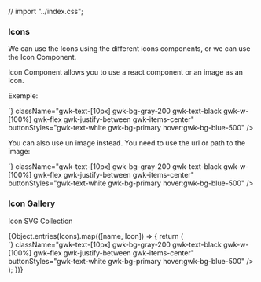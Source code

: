 // import "../index.css";

<Meta title="Foundation/icons" />
<h3> Icons </h3>

We can use the Icons using the different icons components, or we can use the Icon Component.

Icon Component allows you to use a react component or an image as an icon.

Exemple:

<div className="gwk-p-6">
  <Icon
    alt="Close this modal"
    elementSrc={CloseRoundedFill}
    className="gwk-text-white gwk-h-8 gwk-w-8 gwk-rounded-full gwk-bg-black"
  />
</div>
<CodeToClipboard
  code={`<Icon alt="Close this modal" elementSrc={CloseRoundedFill} className="gwk-text-white gwk-h-8 gwk-w-8 gwk-rounded-full gwk-bg-black"/>`}
  className="gwk-text-[10px] gwk-bg-gray-200 gwk-text-black gwk-w-[100%] gwk-flex gwk-justify-between gwk-items-center"
  buttonStyles="gwk-text-white gwk-bg-primary hover:gwk-bg-blue-500"
/>

You can also use un image instead. You need to use the url or path to the image:

<div className="gwk-p-6">
  <Icon alt="GrawikiLogo" elementSrc="/vite.svg" className="gwk-h-8 gwk-w-8" />
</div>
<CodeToClipboard
  code={`<Icon alt="GrawikiLogo" elementSrc="../../public/vite.svg" className="gwk-h-8 gwk-w-8" />`}
  className="gwk-text-[10px] gwk-bg-gray-200 gwk-text-black gwk-w-[100%] gwk-flex gwk-justify-between gwk-items-center"
  buttonStyles="gwk-text-white gwk-bg-primary hover:gwk-bg-blue-500"
/>

<h3> Icon Gallery </h3>
<p> Icon SVG Collection </p>

<IconGallery>
  <div className="gwk-grid gwk-grid-cols-4 gwk-gap-4  ">
    {Object.entries(Icons).map(([name, Icon]) => {
      return (
        <div
          className=" gwk-flex gwk-flex-col gwk-p-2 gwk-justify-center gwk-items-center gwk-gap-3"
          key={name}
        >
          <div
            name={name}
            className="gwk-flex gwk-flex-col gwk-m-2 hover:gwk-shadow-md "
          >
            <Icon width="3em" height="3em" />
          </div>
          <CodeToClipboard
            code={`<${name} />`}
            className="gwk-text-[10px] gwk-bg-gray-200 gwk-text-black gwk-w-[100%] gwk-flex gwk-justify-between gwk-items-center"
            buttonStyles="gwk-text-white gwk-bg-primary hover:gwk-bg-blue-500"
          />
        </div>
      );
    })}
  </div>
</IconGallery>
